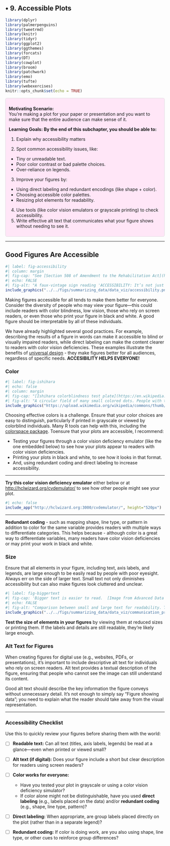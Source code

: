## • 9. Accessible Plots {.unnumbered #accessible_plots}



```r
library(dplyr)
library(palmerpenguins)
library(tweetrmd)
library(knitr)
library(tidyr)
library(ggplot2)
library(ggthemes)
library(forcats)
library(DT)
library(cowplot)
library(broom)
library(patchwork)
library(emo)
library(tufte)
library(webexercises)
knitr::opts_chunk$set(echo = TRUE)
```



::: {.motivation style="background-color: #ffe6f7; padding: 10px; border: 1px solid #ddd; border-radius: 5px;"}

**Motivating Scenario:**     
You’re making a plot for your paper or presentation and you want to make sure that the entire audience can make sense of it. 


**Learning Goals: By the end of this subchapter, you should be able to:**    


1. Explain why accessibility matters    

2.  Spot common accessibility issues, like:   
  * Tiny or unreadable text. 
  * Poor color contrast or bad palette choices.   
  * Over-reliance on legends.    
   
3. Improve your figures by:    
  * Using direct labeling and redundant encodings (like shape + color).   
  * Choosing accessible color palettes.   
  * Resizing plot elements for readability.   
  
4. Use tools (like color vision emulators or grayscale printing) to check accessibility.     
5.  Write effective alt text that communicates what your figure shows without needing to see it.


:::

---

## Good Figures Are Accessible   
 
```r
#| label: fig-accessibility 
#| column: margin
#| fig-cap: "See [Section 508 of Amendment to the Rehabilitation Act](https://en.wikipedia.org/wiki/Section_508_Amendment_to_the_Rehabilitation_Act_of_1973)."
#| echo: FALSE 
#| fig-alt: "A faux-vintage sign reading 'ACCESSIBILITY: It’s not just a good idea. It’s the law."
include_graphics("../../figs/summarizing_data/data_viz/accessibility.png")
```


Making figures accessible for all tends to make them better for everyone. Consider the diversity of people who may view your figure—this could include readers with color blindness, low vision, those who rely on screen readers, or even those who print your figure in black and white. A good figure should be interpretable by all of these individuals.

We have already highlighted several good practices. For example, describing the results of a figure in words can make it accessible to blind or visually impaired readers, while direct labeling can make the content clearer to readers with color vision deficiencies. These examples illustrate the benefits of [universal design](https://en.wikipedia.org/wiki/Universal_design) - they make figures better for all audiences, regardless of specific needs. **ACCESIBILITY HELPS EVERYONE!**  

### Color  

```r
#| label: fig-ishihara 
#| echo: false
#| column: margin
#| fig-cap: "[Ishihara colorblindness test plate](https://en.wikipedia.org/wiki/Ishihara_test): people with red-green colorblindness may not see the number 74."
#| fig-alt: "A circular field of many small colored dots. People with typical color vision can see the number 74; colorblind individuals may not."
include_graphics("https://upload.wikimedia.org/wikipedia/commons/thumb/b/b1/Ishihara_9.svg/460px-Ishihara_9.svg.png")
```

Choosing effective colors is a challenge. Ensure that your color choices are easy to distinguish, particularly if printed in grayscale or viewed by colorblind individuals. Many R tools can help with this, including the [colorspace package](http://colorspace.r-forge.r-project.org/index.html).  Toensure that your plots are accessible, I recommend:   

- Testing your figures through a color vision deficiency emulator (like the one embedded below) to see how your plots appear to readers with color vision deficiencies.    
- Printing your plots in black and white, to see how it looks in that format.   
- And,  using redundant coding and direct labeling to increase accessibility.  


---

**Try this color vision deficiency emulator** either below or at  [http://hclwizard.org/cvdemulator/](http://hclwizard.org/cvdemulator/) to see how other people might see your plot. 

```r
#| echo: false
include_app("http://hclwizard.org:3000/cvdemulator/", height="520px")
```

---

:::protip 
**Redundant coding** - such as mapping shape, line type, or pattern in addition to color for the same variable provides  readers with multiple ways to differentiate categories. This helps because - although color is a great way to differentiate variables, many readers have color vision deficiencies or may print your work in black and white. 
:::

### Size  



Ensure that all elements in your figure, including text, axis labels, and legends, are large enough to be easily read by people with poor eyesight. Always err on the side of larger text. Small text not only diminishes accessibility but can also make figures look cluttered and unclear.

```r
#| label: fig-biggertext 
#| fig-cap: 'Bigger text is easier to read.  [Image from Advanced Data Science](http://jtleek.com/ads2020/)'
#| echo: FALSE 
#| fig-alt: "Comparison between small and large text for readability. The left panel shows small text with a sad face emoji, labeled *This is not very easy to read.* The right panel shows large text with a happy face emoji, labeled *This is much easier to read*, emphasizing the importance of using larger text for clarity."  
include_graphics("../../figs/summarizing_data/data_viz/communication_presentations.png")
```

:::protip 
**Test the size of elements in your figures** by viewing them at reduced sizes or printing them. If the labels and details are still readable, they’re likely large enough.
:::


### Alt Text for Figures 

When creating figures for digital use (e.g., websites, PDFs, or presentations), it's important to include descriptive alt text for individuals who rely on screen readers. Alt text provides a textual description of the figure, ensuring that people who cannot see the image can still understand its content.

Good alt text should describe the key information the figure conveys without unnecessary detail. It’s not enough to simply say "Figure showing data"; you need to explain what the reader should take away from the visual representation.


---

### Accessibility Checklist

Use this to quickly review your figures before sharing them with the world:

* [ ] **Readable text:** Can all text (titles, axis labels, legends) be read at a glance—even when printed or viewed small?
* [ ] **Alt text (if digital):** Does your figure include a short but clear description for readers using screen readers?
* [ ] **Color works for everyone:**

  * Have you tested your plot in grayscale or using a color vision deficiency simulator?
  * If color alone might not be distinguishable, have you used **direct labeling** (e.g., labels placed on the data) and/or **redundant coding** (e.g., shape, line type, pattern)?
* [ ] **Direct labeling:** When appropriate, are group labels placed directly on the plot (rather than in a separate legend)?
* [ ] **Redundant coding:** If color is doing work, are you also using shape, line type, or other cues to reinforce group differences?


